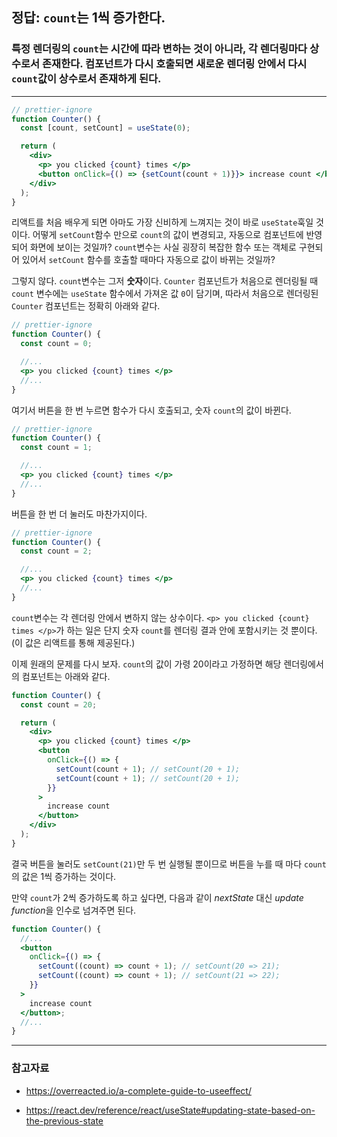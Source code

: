 
## 정답: `count`는 1씩 증가한다.

<Counter />

### 특정 렌더링의 `count`는 시간에 따라 변하는 것이 아니라, 각 렌더링마다 상수로서 존재한다. 컴포넌트가 다시 호출되면 새로운 렌더링 안에서 다시 `count`값이 상수로서 존재하게 된다.

---

```jsx showLineNumbers "// prettier-ignore"#hidden
// prettier-ignore
function Counter() {
  const [count, setCount] = useState(0);

  return (
    <div>
      <p> you clicked {count} times </p>
      <button onClick={() => {setCount(count + 1)}}> increase count </button>
    </div>
  );
}
```

리액트를 처음 배우게 되면 아마도 가장 신비하게 느껴지는 것이 바로 `useState`훅일 것이다. 어떻게 `setCount`함수 만으로 `count`의 값이 변경되고, 자동으로 컴포넌트에 반영되어 화면에 보이는 것일까? `count`변수는 사실 굉장히 복잡한 함수 또는 객체로 구현되어 있어서 `setCount` 함수를 호출할 때마다 자동으로 값이 바뀌는 것일까?

그렇지 않다. `count`변수는 그저 **숫자**이다. `Counter` 컴포넌트가 처음으로 렌더링될 때 `count` 변수에는 `useState` 함수에서 가져온 값 `0`이 담기며, 따라서 처음으로 렌더링된 `Counter` 컴포넌트는 정확히 아래와 같다.

```jsx showLineNumbers {3} "// prettier-ignore"#hidden
// prettier-ignore
function Counter() {
  const count = 0;

  //...
  <p> you clicked {count} times </p>
  //...
}
```

여기서 버튼을 한 번 누르면 함수가 다시 호출되고, 숫자 `count`의 값이 바뀐다.

```jsx showLineNumbers {3} "// prettier-ignore"#hidden
// prettier-ignore
function Counter() {
  const count = 1;

  //...
  <p> you clicked {count} times </p>
  //...
}
```

버튼을 한 번 더 눌러도 마찬가지이다.

```jsx showLineNumbers {3} "// prettier-ignore"#hidden
// prettier-ignore
function Counter() {
  const count = 2;

  //...
  <p> you clicked {count} times </p>
  //...
}
```

`count`변수는 각 렌더링 안에서 변하지 않는 상수이다. `<p> you clicked {count} times </p>`가 하는 일은 단지 숫자 `count`를 렌더링 결과 안에 포함시키는 것 뿐이다. (이 값은 리액트를 통해 제공된다.)

이제 원래의 문제를 다시 보자. `count`의 값이 가령 20이라고 가정하면 해당 렌더링에서의 컴포넌트는 아래와 같다.

```jsx showLineNumbers
function Counter() {
  const count = 20;

  return (
    <div>
      <p> you clicked {count} times </p>
      <button
        onClick={() => {
          setCount(count + 1); // setCount(20 + 1);
          setCount(count + 1); // setCount(20 + 1);
        }}
      >
        increase count
      </button>
    </div>
  );
}
```

결국 버튼을 눌러도 `setCount(21)`만 두 번 실행될 뿐이므로 버튼을 누를 때 마다 `count`의 값은 1씩 증가하는 것이다.

만약 `count`가 2씩 증가하도록 하고 싶다면, 다음과 같이 _nextState_ 대신 *update function*을 인수로 넘겨주면 된다.

```jsx showLineNumbers
function Counter() {
  //...
  <button
    onClick={() => {
      setCount((count) => count + 1); // setCount(20 => 21);
      setCount((count) => count + 1); // setCount(21 => 22);
    }}
  >
    increase count
  </button>;
  //...
}
```

---

### 참고자료

- https://overreacted.io/a-complete-guide-to-useeffect/

- https://react.dev/reference/react/useState#updating-state-based-on-the-previous-state
